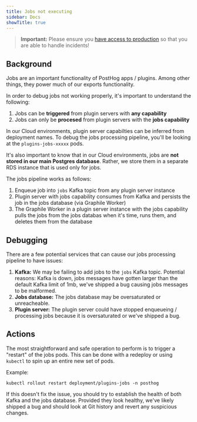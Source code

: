 ```yaml
---
title: Jobs not executing
sidebar: Docs
showTitle: true
---
```


> **Important:** Please ensure you [have access to production](/handbook/engineering/how-to-access-posthog-cloud-infra) so that you are able to handle incidents!

## Background

Jobs are an important functionality of PostHog apps / plugins. Among other things, they power much of our exports functionality.

In order to debug jobs not working properly, it's important to understand the following:

1. Jobs can be **triggered** from plugin servers with **any capability**
2. Jobs can only be **procesed** from plugin servers with the **jobs capability**

In our Cloud environments, plugin server capabilties can be inferred from deployment names. To debug the jobs processing pipeline, you'll be looking at the `plugins-jobs-xxxxx` pods.

It's also important to know that in our Cloud environments, jobs are **not stored in our main Postgres database**. Rather, we store them in a separate RDS instance that is used only for jobs.

The jobs pipeline works as follows:

1. Enqueue job into `jobs` Kafka topic from any plugin server instance
2. Plugin server with jobs capability consumes from Kafka and persists the job in the jobs database (via Graphile Worker)
3. The Graphile Worker in a plugin server instance with the jobs capability pulls the jobs from the jobs databas when it's time, runs them, and deletes them from the database

## Debugging

There are a few potential services that can cause our jobs processing pipeline to have issues:

1. **Kafka:** We may be failing to add jobs to the `jobs` Kafka topic. Potential reasons: Kafka is down, jobs messages have gotten larger than the default Kafka limit of 1mb, we've shipped a bug causing jobs messages to be malformed.
2. **Jobs database:** The jobs database may be oversaturated or unreacheable. 
3. **Plugin server:** The plugin server could have stopped enqueueing / processing jobs because it is oversaturated or we've shipped a bug.

## Actions

The most straightforward and safe operation to perform is to trigger a "restart" of the jobs pods. This can be done with a redeploy or using `kubectl` to spin up an entire new set of pods.

Example:

```shell
kubectl rollout restart deployment/plugins-jobs -n posthog
```

If this doesn't fix the issue, you should try to establish the health of both Kafka and the jobs database. Provided they look healthy, we've likely shipped a bug and should look at Git history and revert any suspicious changes.

